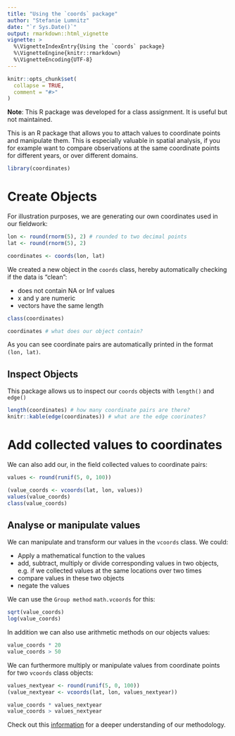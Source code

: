 ```yaml
---
title: "Using the `coords` package"
author: "Stefanie Lumnitz"
date: "`r Sys.Date()`"
output: rmarkdown::html_vignette
vignette: >
  %\VignetteIndexEntry{Using the `coords` package}
  %\VignetteEngine{knitr::rmarkdown}
  %\VignetteEncoding{UTF-8}
---
```


```r
knitr::opts_chunk$set(
  collapse = TRUE,
  comment = "#>"
)
```

__Note__: This R package was developed for a class assignment. It is useful but not maintained.

This is an R package that allows you to attach values to coordinate points and manipulate them. This is especially valuable in spatial analysis, if you for example want to compare observations at the same coordinate points for different years, or over different domains. 

```r
library(coordinates)
```


# Create Objects

For illustration purposes, we are generating our own coordinates used in our fieldwork:

```r
lon <- round(rnorm(5), 2) # rounded to two decimal points
lat <- round(rnorm(5), 2)

coordinates <- coords(lon, lat)
```

We created a new object in the `coords` class, hereby automatically checking if the data is "clean":

* does not contain NA or Inf values
* x and y are numeric
* vectors have the same length

```r
class(coordinates)

coordinates # what does our object contain?
```

As you can see coordinate pairs are automatically printed in the format `(lon, lat)`. 


## Inspect Objects

This package allows us to inspect our `coords` objects with `length()` and `edge()`

```r
length(coordinates) # how many coordinate pairs are there?
knitr::kable(edge(coordinates)) # what are the edge coorinates?
```


# Add collected values to coordinates

We can also add our, in the field collected values to coordinate pairs:

```r
values <- round(runif(5, 0, 100))

(value_coords <- vcoords(lat, lon, values))
values(value_coords)
class(value_coords)
```

## Analyse or manipulate values

We can manipulate and transform our values in the `vcoords` class. We could:

* Apply a mathematical function to the values
* add, subtract, multiply or divide corresponding values in two objects, e.g. if we collected values at the same locations over two times
* compare values in these two objects
* negate the values

We can use the `Group method` `math.vcoords` for this:

```r
sqrt(value_coords)
log(value_coords)
```

In addition we can also use arithmetic methods on our objects values:

```r
value_coords * 20
value_coords > 50
```


We can furthermore multiply or manipulate values from coordinate points for two `vcoords` class objects:

```r
values_nextyear <- round(runif(5, 0, 100))
(value_nextyear <- vcoords(lat, lon, values_nextyear))

value_coords * values_nextyear
value_coords > values_nextyear
```


Check out this [information](https://www.stat.auckland.ac.nz/~stats782/downloads/08-Objects-S3-handouts.pdf) for a deeper understanding of our methodology.
